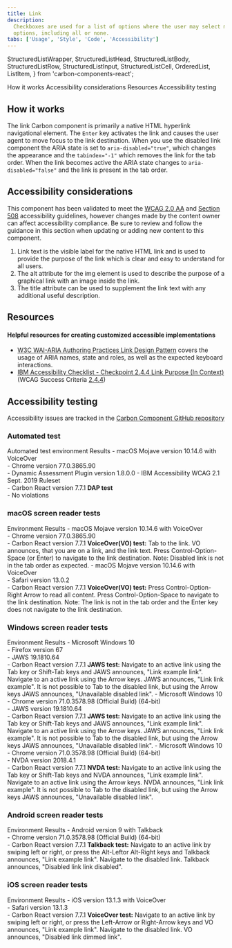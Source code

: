 ```yaml
---
title: Link
description:
  Checkboxes are used for a list of options where the user may select multiple
  options, including all or none.
tabs: ['Usage', 'Style', 'Code', 'Accessibility']
---
```


  StructuredListWrapper,
  StructuredListHead,
  StructuredListBody,
  StructuredListRow,
  StructuredListInput,
  StructuredListCell,
  OrderedList,
  ListItem,
} from 'carbon-components-react';

<AnchorLinks>
  <AnchorLink>How it works</AnchorLink>
  <AnchorLink>Accessibility considerations</AnchorLink>
  <AnchorLink>Resources</AnchorLink>
  <AnchorLink>Accessibility testing</AnchorLink>
</AnchorLinks>

## How it works

The link Carbon component is primarily a native HTML hyperlink navigational
element. The `Enter` key activates the link and causes the user agent to move
focus to the link destination. When you use the disabled link component the ARIA
state is set to `aria-disabled="true"`, which changes the appearance and the
`tabindex="-1"` which removes the link for the tab order. When the link becomes
active the ARIA state changes to `aria-disabled="false"` and the link is present
in the tab order.

## Accessibility considerations

This component has been validated to meet the
[WCAG 2.0 AA](https://www.w3.org/TR/WCAG20/) and
[Section 508](http://www.section508.gov/) accessibility guidelines, however
changes made by the content owner can affect accessibility compliance. Be sure
to review and follow the guidance in this section when updating or adding new
content to this component.

1. Link text is the visible label for the native HTML link and is used to
   provide the purpose of the link which is clear and easy to understand for all
   users.
2. The alt attribute for the img element is used to describe the purpose of a
   graphical link with an image inside the link.
3. The title attribute can be used to supplement the link text with any
   additional useful description.

## Resources

#### Helpful resources for creating customized accessible implementations

- [W3C WAI-ARIA Authoring Practices Link Design Pattern](https://www.w3.org/TR/wai-aria-practices/#link)
  covers the usage of ARIA names, state and roles, as well as the expected
  keyboard interactions.
- [IBM Accessibility Checklist - Checkpoint 2.4.4 Link Purpose (In Context)](https://www.ibm.com/able/requirements/requirements/#2_4_4)
  (WCAG Success Criteria
  [2.4.4](https://www.w3.org/TR/UNDERSTANDING-WCAG20/navigation-mechanisms-refs.html))

## Accessibility testing

Accessibility issues are tracked in the
[Carbon Component GitHub repository](https://github.com/carbon-design-system/carbon/issues?q=is%3Aopen+label%3A%22type%3A+a11y+%E2%99%BF%22+label%3A%22component%3A+link%22+)

### Automated test

<Row>
  <Column noGutterSm>
    <StructuredListWrapper>
      <StructuredListHead>
        <StructuredListRow head>
          <StructuredListCell head>
            Automated test environment
          </StructuredListCell>
          <StructuredListCell head>Results</StructuredListCell>
        </StructuredListRow>
      </StructuredListHead>
      <StructuredListBody>
        <StructuredListRow>
          <StructuredListCell>
            - macOS Mojave version 10.14.6 with VoiceOver
            <br />
            - Chrome version 77.0.3865.90
            <br />
            - Dynamic Assessment Plugin version 1.8.0.0 - IBM Accessibility WCAG
            2.1 Sept. 2019 Ruleset
            <br />- Carbon React version 7.7.1
          </StructuredListCell>
          <StructuredListCell>
            <strong>DAP test</strong>
            <br />- No violations
          </StructuredListCell>
        </StructuredListRow>
      </StructuredListBody>
    </StructuredListWrapper>
  </Column>
</Row>

### macOS screen reader tests

<Row>
  <Column noGutterSm>
    <StructuredListWrapper>
      <StructuredListHead>
        <StructuredListRow head>
          <StructuredListCell head>Environment </StructuredListCell>
          <StructuredListCell head>Results</StructuredListCell>
        </StructuredListRow>
      </StructuredListHead>
      <StructuredListBody>
        <StructuredListRow>
          <StructuredListCell>
            - macOS Mojave version 10.14.6 with VoiceOver
            <br />
            - Chrome version 77.0.3865.90
            <br />- Carbon React version 7.7.1
          </StructuredListCell>
          <StructuredListCell>
            <strong>VoiceOver(VO) test:</strong>
            <OrderedList>
              <ListItem>
                Tab to the link. VO announces, that you are on a link, and the
                link text.
              </ListItem>
              <ListItem>
                Press Control-Option-Space (or Enter) to navigate to the link
                destination.
              </ListItem>
              <ListItem>
                Note: Disabled link is not in the tab order as expected.
              </ListItem>
            </OrderedList>
          </StructuredListCell>
        </StructuredListRow>
        <StructuredListRow>
          <StructuredListCell>
            - macOS Mojave version 10.14.6 with VoiceOver
            <br />
            - Safari version 13.0.2
            <br />- Carbon React version 7.7.1
          </StructuredListCell>
          <StructuredListCell>
            <strong>VoiceOver(VO) test:</strong>
            <OrderedList>
              <ListItem>
                Press Control-Option-Right Arrow to read all content.
              </ListItem>
              <ListItem>
                Press Control-Option-Space to navigate to the link destination.
              </ListItem>
              <ListItem>
                Note: The link is not in the tab order and the Enter key does
                not navigate to the link destination.
              </ListItem>
            </OrderedList>
          </StructuredListCell>
        </StructuredListRow>
      </StructuredListBody>
    </StructuredListWrapper>
  </Column>
</Row>

### Windows screen reader tests

<Row>
  <Column noGutterSm>
    <StructuredListWrapper>
      <StructuredListHead>
        <StructuredListRow head>
          <StructuredListCell head>Environment</StructuredListCell>
          <StructuredListCell head>Results</StructuredListCell>
        </StructuredListRow>
      </StructuredListHead>
      <StructuredListBody>
        <StructuredListRow>
          <StructuredListCell>
            - Microsoft Windows 10
            <br />
            - Firefox version 67
            <br />
            - JAWS 19.1810.64
            <br />- Carbon React version 7.7.1
          </StructuredListCell>
          <StructuredListCell>
            <strong>JAWS test:</strong>
            <OrderedList>
              <ListItem>
                Navigate to an active link using the Tab key or Shift-Tab keys
                and JAWS announces, "Link example link".
              </ListItem>
              <ListItem>
                Navigate to an active link using the Arrow keys. JAWS announces,
                "Link link example".
              </ListItem>
              <ListItem>
                It is not possible to Tab to the disabled link, but using the
                Arrow keys JAWS announces, "Unavailable disabled link".
              </ListItem>
            </OrderedList>
          </StructuredListCell>
        </StructuredListRow>
        <StructuredListRow>
          <StructuredListCell>
            - Microsoft Windows 10
            <br />
            - Chrome version 71.0.3578.98 (Official Build) (64-bit)
            <br />
            - JAWS version 19.1810.64
            <br />- Carbon React version 7.7.1
          </StructuredListCell>
          <StructuredListCell>
            <strong>JAWS test:</strong>
            <OrderedList>
              <ListItem>
                Navigate to an active link using the Tab key or Shift-Tab keys
                and JAWS announces, "Link example link".
              </ListItem>
              <ListItem>
                Navigate to an active link using the Arrow keys. JAWS announces,
                "Link link example".
              </ListItem>
              <ListItem>
                It is not possible to Tab to the disabled link, but using the
                Arrow keys JAWS announces, "Unavailable disabled link".
              </ListItem>
            </OrderedList>
          </StructuredListCell>
        </StructuredListRow>
        <StructuredListRow>
          <StructuredListCell>
            - Microsoft Windows 10
            <br />
            - Chrome version 71.0.3578.98 (Official Build) (64-bit)
            <br />
            - NVDA version 2018.4.1
            <br />- Carbon React version 7.7.1
          </StructuredListCell>
          <StructuredListCell>
            <strong>NVDA test:</strong>
            <OrderedList>
              <ListItem>
                Navigate to an active link using the Tab key or Shift-Tab keys
                and NVDA announces, "Link example link".
              </ListItem>
              <ListItem>
                Navigate to an active link using the Arrow keys. NVDA announces,
                "Link link example".
              </ListItem>
              <ListItem>
                It is not possible to Tab to the disabled link, but using the
                Arrow keys JAWS announces, "Unavailable disabled link".
              </ListItem>
            </OrderedList>
          </StructuredListCell>
        </StructuredListRow>
      </StructuredListBody>
    </StructuredListWrapper>
  </Column>
</Row>

### Android screen reader tests

<Row>
  <Column noGutterSm>
    <StructuredListWrapper>
      <StructuredListHead>
        <StructuredListRow head>
          <StructuredListCell head>Environment </StructuredListCell>
          <StructuredListCell head>Results</StructuredListCell>
        </StructuredListRow>
      </StructuredListHead>
      <StructuredListBody>
        <StructuredListRow>
          <StructuredListCell>
            - Android version 9 with Talkback
            <br />
            - Chrome version 71.0.3578.98 (Official Build) (64-bit)
            <br />- Carbon React version 7.7.1
          </StructuredListCell>
          <StructuredListCell>
            <strong>Talkback test:</strong>
            <OrderedList>
              <ListItem>
                Navigate to an active link by swiping left or right, or press
                the Alt-Leftor Alt-Right keys and Talkback announces, "Link
                example link".
              </ListItem>
              <ListItem>
                Navigate to the disabled link. Talkback announces, "Disabled
                link link disabled".
              </ListItem>
            </OrderedList>
          </StructuredListCell>
        </StructuredListRow>
      </StructuredListBody>
    </StructuredListWrapper>
  </Column>
</Row>

### iOS screen reader tests

<Row>
  <Column noGutterSm>
    <StructuredListWrapper>
      <StructuredListRow head>
        <StructuredListCell head>Environment </StructuredListCell>
        <StructuredListCell head>Results</StructuredListCell>
      </StructuredListRow>
      <StructuredListBody>
        <StructuredListRow>
          <StructuredListCell>
            - iOS version 13.1.3 with VoiceOver
            <br />
            - Safari version 13.1.3
            <br />- Carbon React version 7.7.1
          </StructuredListCell>
          <StructuredListCell>
            <strong>VoiceOver test:</strong>
            <OrderedList>
              <ListItem>
                Navigate to an active link by swiping left or right, or press
                the Left-Arrow or Right-Arrow keys and VO announces, "Link
                example link".
              </ListItem>
              <ListItem>
                Navigate to the disabled link. VO announces, "Disabled link
                dimmed link".
              </ListItem>
            </OrderedList>
          </StructuredListCell>
        </StructuredListRow>
      </StructuredListBody>
    </StructuredListWrapper>
  </Column>
</Row>
